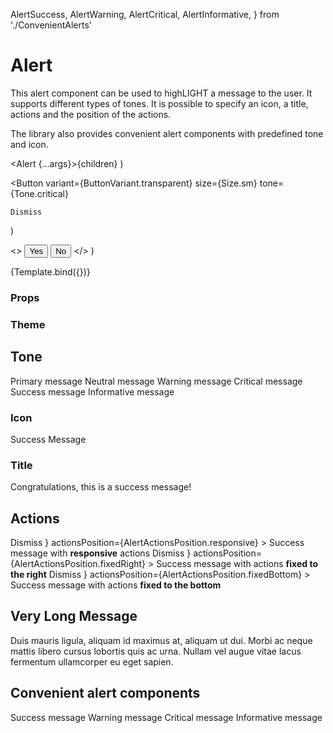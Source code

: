   AlertSuccess,
  AlertWarning,
  AlertCritical,
  AlertInformative,
} from './ConvenientAlerts'

<Meta title="Components/Alert/Alert" component={Alert} />

# Alert

This alert component can be used to highLIGHT a message to the user.
It supports different types of tones. It is possible to specify an icon, a title, actions and the position of the actions.

The library also provides convenient alert components with predefined tone and icon.

  <Alert {...args}>{children}</Alert>
)

  <Button
    variant={ButtonVariant.transparent}
    size={Size.sm}
    tone={Tone.critical}
  >
    Dismiss
  </Button>
)

  <>
    <Button
      variant={ButtonVariant.transparent}
      size={Size.sm}
      tone={Tone.critical}
    >
      Yes
    </Button>
    <Button
      variant={ButtonVariant.transparent}
      size={Size.sm}
      tone={Tone.critical}
    >
      No
    </Button>
  </>
)

<Canvas>
  <Story
    name="Default"
    args={{
      children:
        'This alert component can be used to highLIGHT a message to the user.',
      tone: Tone.critical,
      icon: 'Warning',
    }}
    argTypes={{
      title: { control: 'text' },
      tone: {
        options: Object.values(Tone),
        control: { type: 'select' },
      },
      icon: {
        options: ['None', 'Warning', 'Check', 'Info'],
        mapping: {
          None: undefined,
          Warning: IconWarning,
          Check: IconCheck,
          Info: IconInfo,
        },
        control: { type: 'select' },
      },
      actions: {
        options: ['None', 'DismissCritical', 'YesNoCritical'],
        mapping: {
          None: undefined,
          DismissCritical: DissmissCriticalButton,
          YesNoCritical: YesNoCriticalButtons,
        },
        control: { type: 'select' },
      },
    }}
  >
    {Template.bind({})}
  </Story>
</Canvas>

### Props

<ArgsTable story="Default" />

### Theme

<Theme component="alert" />

## Tone

<Canvas>
  <Story name="Primary">
    <Alert tone={Tone.primary}>Primary message</Alert>
  </Story>
  <Story name="Neutral">
    <Alert tone={Tone.neutral}>Neutral message</Alert>
  </Story>
  <Story name="Warning">
    <Alert tone={Tone.warning}>Warning message</Alert>
  </Story>
  <Story name="Critical">
    <Alert tone={Tone.critical}>Critical message</Alert>
  </Story>
  <Story name="Success">
    <Alert tone={Tone.success}>Success message</Alert>
  </Story>
  <Story name="Informative">
    <Alert tone={Tone.informative}>Informative message</Alert>
  </Story>
</Canvas>

### Icon

<Canvas>
  <Story name="Icon">
    <Alert icon={IconCheck} tone={Tone.success}>
      Success Message
    </Alert>
  </Story>
</Canvas>

### Title

<Canvas>
  <Story name="Title">
    <Alert icon={IconCheck} tone={Tone.success} title="Success">
      Congratulations, this is a success message!
    </Alert>
  </Story>
</Canvas>

## Actions

<Canvas>
  <Story name="ActionsResponsive">
    <Alert
      icon={IconCheck}
      tone={Tone.success}
      actions={
        <Button
          tone={Tone.success}
          variant={ButtonVariant.transparent}
          size={Size.sm}
        >
          Dismiss
        </Button>
      }
      actionsPosition={AlertActionsPosition.responsive}
    >
      Success message with <b>responsive</b> actions
    </Alert>
  </Story>
</Canvas>

<Canvas>
  <Story name="ActionsFixedRight">
    <Alert
      icon={IconCheck}
      tone={Tone.success}
      actions={
        <Button
          tone={Tone.success}
          variant={ButtonVariant.transparent}
          size={Size.sm}
        >
          Dismiss
        </Button>
      }
      actionsPosition={AlertActionsPosition.fixedRight}
    >
      Success message with actions <b>fixed to the right</b>
    </Alert>
  </Story>
</Canvas>

<Canvas>
  <Story name="ActionsFixedBottom">
    <Alert
      icon={IconCheck}
      tone={Tone.success}
      actions={
        <Button
          tone={Tone.success}
          variant={ButtonVariant.transparent}
          size={Size.sm}
        >
          Dismiss
        </Button>
      }
      actionsPosition={AlertActionsPosition.fixedBottom}
    >
      Success message with actions <b>fixed to the bottom</b>
    </Alert>
  </Story>
</Canvas>

## Very Long Message

<Canvas>
  <Story name="Very Long Message">
    <Alert icon={IconWarning} tone={Tone.critical}>
      Duis mauris ligula, aliquam id maximus at, aliquam ut dui. Morbi ac neque
      mattis libero cursus lobortis quis ac urna. Nullam vel augue vitae lacus
      fermentum ullamcorper eu eget sapien.
    </Alert>
  </Story>
</Canvas>

## Convenient alert components

<Canvas>
  <Story name="AlertSuccess">
    <AlertSuccess>Success message</AlertSuccess>
  </Story>
  <Story name="AlertWarning">
    <AlertWarning>Warning message</AlertWarning>
  </Story>
  <Story name="AlertCritical">
    <AlertCritical>Critical message</AlertCritical>
  </Story>
  <Story name="AlertInformative">
    <AlertInformative>Informative message</AlertInformative>
  </Story>
</Canvas>
